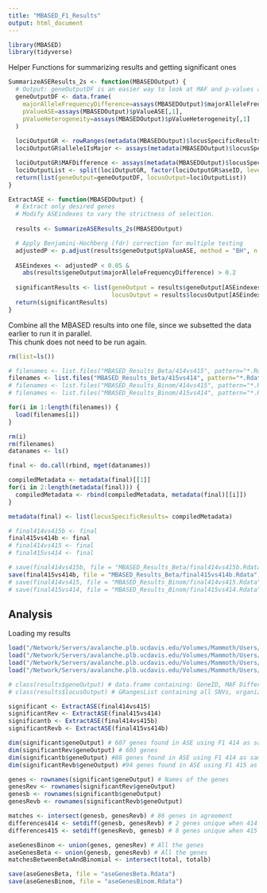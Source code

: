 ```yaml
---
title: "MBASED_F1_Results"
output: html_document
---
```


```r
library(MBASED)
library(tidyverse)
```

Helper Functions for summarizing results and getting significant ones
```r
SummarizeASEResults_2s <- function(MBASEDOutput) {
  # Output: geneOutputDF is an easier way to look at MAF and p-values at the same time
  geneOutputDF <- data.frame(
    majorAlleleFrequencyDifference=assays(MBASEDOutput)$majorAlleleFrequencyDifference[,1],
    pValueASE=assays(MBASEDOutput)$pValueASE[,1],
    pValueHeterogeneity=assays(MBASEDOutput)$pValueHeterogeneity[,1]
  )
  
  lociOutputGR <- rowRanges(metadata(MBASEDOutput)$locusSpecificResults)
  lociOutputGR$allele1IsMajor <- assays(metadata(MBASEDOutput)$locusSpecificResults)$allele1IsMajor[,1]

  lociOutputGR$MAFDifference <- assays(metadata(MBASEDOutput)$locusSpecificResults)$MAFDifference[,1]
  lociOutputList <- split(lociOutputGR, factor(lociOutputGR$aseID, levels=unique(lociOutputGR$aseID)))
  return(list(geneOutput=geneOutputDF, locusOutput=lociOutputList))
}

ExtractASE <- function(MBASEDOutput) {
  # Extract only desired genes
  # Modify ASEindexes to vary the strictness of selection.
  
  results <- SummarizeASEResults_2s(MBASEDOutput)

  # Apply Benjamini-Hochberg (fdr) correction for multiple testing
  adjustedP <- p.adjust(results$geneOutput$pValueASE, method = "BH", n = length(results$geneOutput$pValueASE))
  
  ASEindexes <- adjustedP < 0.05 & 
    abs(results$geneOutput$majorAlleleFrequencyDifference) > 0.2
  
  significantResults <- list(geneOutput = results$geneOutput[ASEindexes, ], 
                             locusOutput = results$locusOutput[ASEindexes, ])
  return(significantResults)
}
```

Combine all the MBASED results into one file, since we subsetted the data earlier to run it in parallel.  
This chunk does not need to be run again.  
```r
rm(list=ls())

# filenames <- list.files("MBASED_Results_Beta/414vs415", pattern="*.Rdata", full.names=TRUE)
filenames <- list.files("MBASED_Results_Beta/415vs414", pattern="*.Rdata", full.names=TRUE)
# filenames <- list.files("MBASED_Results_Binom/414vs415", pattern="*.Rdata", full.names=TRUE)
# filenames <- list.files("MBASED_Results_Binom/415vs414", pattern="*.Rdata", full.names=TRUE)

for(i in 1:length(filenames)) {
  load(filenames[i])
}

rm(i)
rm(filenames)
datanames <- ls()

final <- do.call(rbind, mget(datanames))

compiledMetadata <- metadata(final)[[1]]
for(i in 2:length(metadata(final))) {
  compiledMetadata <- rbind(compiledMetadata, metadata(final)[[i]])
}

metadata(final) <- list(locusSpecificResults= compiledMetadata)

# final414vs415b <- final
final415vs414b <- final
# final414vs415 <- final
# final415vs414 <- final

# save(final414vs415b, file = "MBASED_Results_Beta/final414vs415b.Rdata")
save(final415vs414b, file = "MBASED_Results_Beta/final415vs414b.Rdata")
# save(final414vs415, file = "MBASED_Results_Binom/final414vs415.Rdata")
# save(final415vs414, file = "MBASED_Results_Binom/final415vs414.Rdata")
```

## Analysis

Loading my results
```r
load("/Network/Servers/avalanche.plb.ucdavis.edu/Volumes/Mammoth/Users/lynnly/repos/KIAT_F1/MBASED_Results_Beta/final414vs415b.Rdata")
load("/Network/Servers/avalanche.plb.ucdavis.edu/Volumes/Mammoth/Users/lynnly/repos/KIAT_F1/MBASED_Results_Beta/final415vs414b.Rdata") 
load("/Network/Servers/avalanche.plb.ucdavis.edu/Volumes/Mammoth/Users/lynnly/repos/KIAT_F1/MBASED_Results_Binom/final414vs415.Rdata") 
load("/Network/Servers/avalanche.plb.ucdavis.edu/Volumes/Mammoth/Users/lynnly/repos/KIAT_F1/MBASED_Results_Binom/final415vs414.Rdata") 

# class(results$geneOutput) # data.frame containing: GeneID, MAF Difference, p-value, and p-value for heterogenous slicing
# class(results$locusOutput) # GRangesList containing all SNVs, organized by gene

significant <- ExtractASE(final414vs415)
significantRev <- ExtractASE(final415vs414)
significantb <- ExtractASE(final414vs415b)
significantRevb <- ExtractASE(final415vs414b)

dim(significant$geneOutput) # 607 genes found in ASE using F1 414 as sample 1 and a binomial model
dim(significantRev$geneOutput) # 603 genes
dim(significantb$geneOutput) #88 genes found in ASE using F1 414 as sample 1
dim(significantRevb$geneOutput) #94 genes found in ASE using F1 415 as sample 2

genes <- rownames(significant$geneOutput) # Names of the genes 
genesRev <- rownames(significantRev$geneOutput) 
genesb <- rownames(significantb$geneOutput)
genesRevb <- rownames(significantRevb$geneOutput)

matches <- intersect(genesb, genesRevb) # 86 genes in agreement
differences414 <- setdiff(genesb, genesRevb) # 2 genes unique when 414 is the first sample
differences415 <- setdiff(genesRevb, genesb) # 8 genes unique when 415 is the first sample

aseGenesBinom <- union(genes, genesRev) # All the genes 
aseGenesBeta <- union(genesb, genesRevb) # All the genes 
matchesBetweenBetaAndBinomial <- intersect(total, totalb)

save(aseGenesBeta, file = "aseGenesBeta.Rdata")
save(aseGenesBinom, file = "aseGenesBinom.Rdata")
```